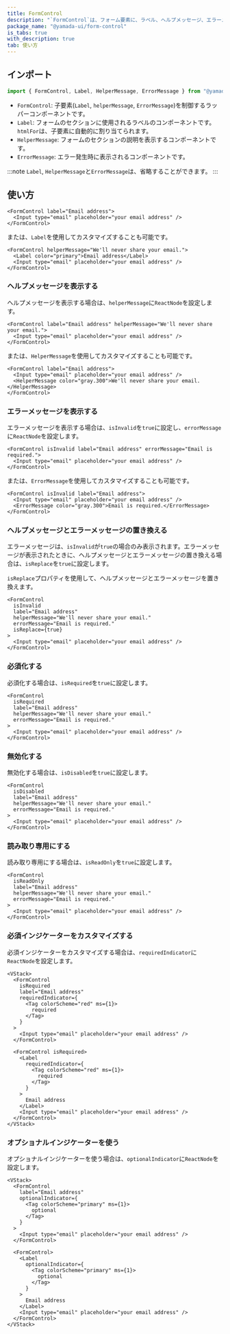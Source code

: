 ```yaml
---
title: FormControl
description: "`FormControl`は、フォーム要素に、ラベル、ヘルプメッセージ、エラーメッセージなどをグループ化するために使用されるコンポーネントです。"
package_name: "@yamada-ui/form-control"
is_tabs: true
with_description: true
tab: 使い方
---
```


## インポート

```ts
import { FormControl, Label, HelperMessage, ErrorMessage } from "@yamada-ui/react"
```

- `FormControl`: 子要素(`Label`, `helperMessage`, `ErrorMessage`)を制御するラッパーコンポーネントです。
- `Label`: フォームのセクションに使用されるラベルのコンポーネントです。`htmlFor`は、子要素に自動的に割り当てられます。
- `HelperMessage`: フォームのセクションの説明を表示するコンポーネントです。
- `ErrorMessage`: エラー発生時に表示されるコンポーネントです。

:::note
`Label`, `HelperMessage`と`ErrorMessage`は、省略することができます。
:::

## 使い方

```tsx
<FormControl label="Email address">
  <Input type="email" placeholder="your email address" />
</FormControl>
```

または、`Label`を使用してカスタマイズすることも可能です。

```tsx
<FormControl helperMessage="We'll never share your email.">
  <Label color="primary">Email address</Label>
  <Input type="email" placeholder="your email address" />
</FormControl>
```

### ヘルプメッセージを表示する

ヘルプメッセージを表示する場合は、`helperMessage`に`ReactNode`を設定します。

```tsx
<FormControl label="Email address" helperMessage="We'll never share your email.">
  <Input type="email" placeholder="your email address" />
</FormControl>
```

または、`HelperMessage`を使用してカスタマイズすることも可能です。

```tsx
<FormControl label="Email address">
  <Input type="email" placeholder="your email address" />
  <HelperMessage color="gray.300">We'll never share your email.</HelperMessage>
</FormControl>
```

### エラーメッセージを表示する

エラーメッセージを表示する場合は、`isInvalid`を`true`に設定し、`errorMessage`に`ReactNode`を設定します。

```tsx
<FormControl isInvalid label="Email address" errorMessage="Email is required.">
  <Input type="email" placeholder="your email address" />
</FormControl>
```

または、`ErrorMessage`を使用してカスタマイズすることも可能です。

```tsx
<FormControl isInvalid label="Email address">
  <Input type="email" placeholder="your email address" />
  <ErrorMessage color="gray.300">Email is required.</ErrorMessage>
</FormControl>
```

### ヘルプメッセージとエラーメッセージの置き換える

エラーメッセージは、`isInvalid`が`true`の場合のみ表示されます。エラーメッセージが表示されたときに、ヘルプメッセージとエラーメッセージの置き換える場合は、`isReplace`を`true`に設定します。

`isReplace`プロパティを使用して、ヘルプメッセージとエラーメッセージを置き換えます。

```tsx
<FormControl
  isInvalid
  label="Email address"
  helperMessage="We'll never share your email."
  errorMessage="Email is required."
  isReplace={true}
>
  <Input type="email" placeholder="your email address" />
</FormControl>
```

### 必須化する

必須化する場合は、`isRequired`を`true`に設定します。

```tsx
<FormControl
  isRequired
  label="Email address"
  helperMessage="We'll never share your email."
  errorMessage="Email is required."
>
  <Input type="email" placeholder="your email address" />
</FormControl>
```

### 無効化する

無効化する場合は、`isDisabled`を`true`に設定します。

```tsx
<FormControl
  isDisabled
  label="Email address"
  helperMessage="We'll never share your email."
  errorMessage="Email is required."
>
  <Input type="email" placeholder="your email address" />
</FormControl>
```

### 読み取り専用にする

読み取り専用にする場合は、`isReadOnly`を`true`に設定します。

```tsx
<FormControl
  isReadOnly
  label="Email address"
  helperMessage="We'll never share your email."
  errorMessage="Email is required."
>
  <Input type="email" placeholder="your email address" />
</FormControl>
```

### 必須インジケーターをカスタマイズする

必須インジケーターをカスタマイズする場合は、`requiredIndicator`に`ReactNode`を設定します。

```tsx
<VStack>
  <FormControl
    isRequired
    label="Email address"
    requiredIndicator={
      <Tag colorScheme="red" ms={1}>
        required
      </Tag>
    }
  >
    <Input type="email" placeholder="your email address" />
  </FormControl>

  <FormControl isRequired>
    <Label
      requiredIndicator={
        <Tag colorScheme="red" ms={1}>
          required
        </Tag>
      }
    >
      Email address
    </Label>
    <Input type="email" placeholder="your email address" />
  </FormControl>
</VStack>
```

### オプショナルインジケーターを使う

オプショナルインジケーターを使う場合は、`optionalIndicator`に`ReactNode`を設定します。

```tsx
<VStack>
  <FormControl
    label="Email address"
    optionalIndicator={
      <Tag colorScheme="primary" ms={1}>
        optional
      </Tag>
    }
  >
    <Input type="email" placeholder="your email address" />
  </FormControl>

  <FormControl>
    <Label
      optionalIndicator={
        <Tag colorScheme="primary" ms={1}>
          optional
        </Tag>
      }
    >
      Email address
    </Label>
    <Input type="email" placeholder="your email address" />
  </FormControl>
</VStack>
```
